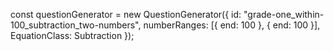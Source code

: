 
const questionGenerator = new QuestionGenerator({
	id: "grade-one_within-100_subtraction_two-numbers",
    numberRanges: [{ end: 100 }, { end: 100 }],
	EquationClass: Subtraction
});

<Meta title={questionGenerator.getName()} parameters={defaultDocParams()} />

<Title>{questionGenerator.getTitle()}</Title>

<Canvas className="custom-docs-story">
	<QuizContainer questionGenerator={questionGenerator} />
</Canvas>
